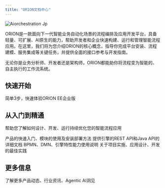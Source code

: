 ```yaml
---
title: "ORION文档中心"
---
```


![Aiorchestration Jp](/images/aiorchestration.jpg)

ORION是一款面向下一代智能业务自动化场景的流程编排及应用开发平台，具备轻量、可扩展、AI原生的能力，帮助开发者和企业快速构建、运行和管理智能流程应用。在这里，我们将为您介绍ORION的核心概念，指导你完成平台安装、流程建模、服务集成等关键任务，并提供全面的接口参考与开发指南。

无论你是业务分析师、开发者还是架构师，ORION都能助你将流程变为智能的、自主执行的工作流系统。

## 快速开始

<Card title="Docker部署" icon="rocket" iconType="duotone" horizontal href="guide/get-started/dockdeploy">
  简单3步，快速体验ORION EE企业版
</Card>

## 从入门到精通

帮助您了解如何设计、开发、运行持续优化您的智能流程应用

<Columns cols={2}>
  <Card title="产品使用" icon="book-open" iconType="duotone" href="/guide">
    产品的快速入门、模块的使用及安装部署方法
  </Card>
  <Card title="系统接口" icon="plug" iconType="duotone" href="/restapi/engine/authorization">
    提供引擎的REST API和Java API的详细文档
  </Card>
  <Card title="参考资料" icon="folder-heart" iconType="duotone" href="/best-practice">
    BPMN、DMN、引擎特性能力使用说明
  </Card>
  <Card title="最佳实践" icon="flask" iconType="duotone" href="/best-practice">
    关于项目实施、应用设计、开发的最佳实践
  </Card>
</Columns>

## 更多信息

<Card title="访问ORION官网" icon="stars" iconType="duotone" horizontal href="https://oriorion.com">
  了解更多产品动态、行业资讯、Agentic AI洞见
</Card>